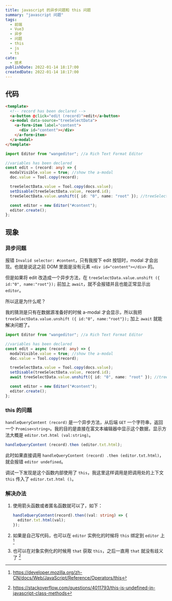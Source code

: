```yaml
---
title: javascript 的异步问题和 this 问题
summary: "javascript 问题"
tags:
  - 前端
  - Vue3
  - 异步
  - 问题
  - this
  - js
  - ts
cate:
  - 技术
publishDate: 2022-01-14 18:17:00
createdDate: 2022-01-14 18:17:00
---
```


## 代码

```html
<template>
  <!-- record has been declared -->
  <a-button @click="edit (record)">edit</a-button>
  <a-modal data-source="treeSelectData">
    <a-form-item label="content">
      <div id="content"></div>
    </a-form-item>
  </a-modal>
</template>
```

```typescript
import Editor from "wangeditor"; //a Rich Text Format Editor

//variables has been declared
const edit = (record: any) => {
  modalVisible.value = true; //show the a-modal
  doc.value = Tool.copy(record);

  treeSelectData.value = Tool.copy(docs.value);
  setDisable(treeSelectData.value, record.id);
  treeSelectData.value.unshift({ id: "0", name: "root" }); //treeSelectData is the datasource of a-modal

  const editor = new Editor("#content");
  editor.create();
};
```

## 现象

### 异步问题

报错 `Invalid selector: #content`，只有我按下 edit 按钮时，modal 才会出现。也就是说这之前 DOM 里面是没有元素 `<div id="content"></div>` 的。

但是如果将 edit 改造成一个异步方法，在 `treeSelectData.value.unshift ({ id:"0", name:"root"});` 前加上 `await`，就不会报错并且也能正常显示出 `editor`。

所以这是为什么呢？

我的猜测是只有在数据源准备好的时候 a-modal 才会显示，所以我把 `treeSelectData.value.unshift ({ id:"0", name:"root"});` 加上 `await` 就能解决问题了。

```typescript
import Editor from "wangeditor"; //a Rich Text Format Editor

//variables has been declared
const edit = async (record: any) => {
  modalVisible.value = true; //show the a-modal
  doc.value = Tool.copy(record);

  treeSelectData.value = Tool.copy(docs.value);
  setDisable(treeSelectData.value, record.id);
  await treeSelectData.value.unshift({ id: "0", name: "root" }); //treeSelectData is the datasource of a-modal

  const editor = new Editor("#content");
  editor.create();
};
```

### this 的问题

`handleQueryContent (record)` 是一个异步方法，从后端 `GET` 一个字符串，返回一个 `Promise<string>`。我的目的是直接在富文本编辑器中显示这个数据，显示方法大概是 `editor.txt.html (val:string)`。

```typeScript
handleQueryContent (record).then (editor.txt.html);
```

此时如果直接调用 `handleQueryContent (record) .then (editor.txt.html)`，就会报错 `editor undefined`。

调试一下发现是这个函数内部使用了 `this`，我这里这样调用是把调用处的上下文 `this` 传入了 `editor.txt.html ()`。

### 解决办法

1. 使用箭头函数或者匿名函数就可以了，如下：

   ```typescript
   handleQueryContent(record).then((val: string) => {
     editor.txt.html(val);
   });
   ```

2. 如果是自己写代码，也可以在 `editor` 实例化的时候将 `this` 绑定到 `editor` 上 [^1]
3. 也可以在对象实例化的时候用 `that` 获取 `this`，之后一直用 `that` 就没有歧义了 [^2]

[^1]: https://developer.mozilla.org/zh-CN/docs/Web/JavaScript/Reference/Operators/this
[^2]: https://stackoverflow.com/questions/4011793/this-is-undefined-in-javascript-class-methods

